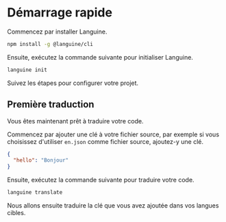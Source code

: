 # Démarrage rapide

Commencez par installer Languine.

```bash
npm install -g @languine/cli
```

Ensuite, exécutez la commande suivante pour initialiser Languine.

```bash
languine init
```

Suivez les étapes pour configurer votre projet.

## Première traduction

Vous êtes maintenant prêt à traduire votre code.

Commencez par ajouter une clé à votre fichier source, par exemple si vous choisissez d'utiliser `en.json` comme fichier source, ajoutez-y une clé.

```json
{
  "hello": "Bonjour"
}
```

Ensuite, exécutez la commande suivante pour traduire votre code.

```bash
languine translate
```

Nous allons ensuite traduire la clé que vous avez ajoutée dans vos langues cibles.